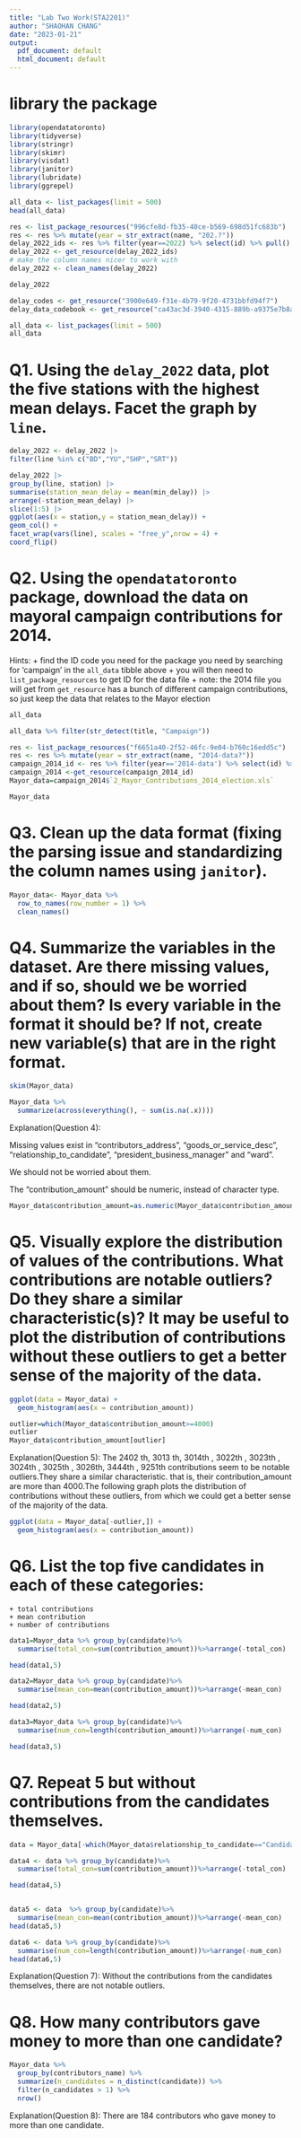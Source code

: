 ---
title: "Lab Two Work(STA2201)"
author: "SHAOHAN CHANG"
date: "2023-01-21"
output:
  pdf_document: default
  html_document: default
---

# library the package
```{r}

library(opendatatoronto)
library(tidyverse)
library(stringr)
library(skimr) 
library(visdat) 
library(janitor)
library(lubridate)
library(ggrepel)
```


```{r}
all_data <- list_packages(limit = 500)
head(all_data)
```





```{r}
res <- list_package_resources("996cfe8d-fb35-40ce-b569-698d51fc683b")
res <- res %>% mutate(year = str_extract(name, "202.?"))
delay_2022_ids <- res %>% filter(year==2022) %>% select(id) %>% pull()
delay_2022 <- get_resource(delay_2022_ids)
# make the column names nicer to work with
delay_2022 <- clean_names(delay_2022)

delay_2022
```





```{r}
delay_codes <- get_resource("3900e649-f31e-4b79-9f20-4731bbfd94f7")
delay_data_codebook <- get_resource("ca43ac3d-3940-4315-889b-a9375e7b8aa4")

```


```{r}
all_data <- list_packages(limit = 500)
all_data
```




# Q1. Using the `delay_2022` data, plot the five stations with the highest mean delays. Facet the graph by `line`.


```{r}

delay_2022 <- delay_2022 |> 
filter(line %in% c("BD","YU","SHP","SRT"))

delay_2022 |>
group_by(line, station) |> 
summarise(station_mean_delay = mean(min_delay)) |> 
arrange(-station_mean_delay) |>
slice(1:5) |> 
ggplot(aes(x = station,y = station_mean_delay)) + 
geom_col() +
facet_wrap(vars(line), scales = "free_y",nrow = 4) + 
coord_flip()
```





# Q2. Using the `opendatatoronto` package, download the data on mayoral campaign contributions for 2014. 

Hints:
    + find the ID code you need for the package you need by searching for 'campaign' in the `all_data` tibble above
    + you will then need to `list_package_resources` to get ID for the data file
    + note: the 2014 file you will get from `get_resource` has a bunch of different campaign contributions, so just keep the data that relates to the Mayor election
 
   
```{r}
all_data
```




    
```{r}

all_data %>% filter(str_detect(title, "Campaign"))

```

    
```{r}

res <- list_package_resources("f6651a40-2f52-46fc-9e04-b760c16edd5c") 
res <- res %>% mutate(year = str_extract(name, "2014-data?"))
campaign_2014_id <- res %>% filter(year=='2014-data') %>% select(id) %>% pull()
campaign_2014 <-get_resource(campaign_2014_id)
Mayor_data=campaign_2014$`2_Mayor_Contributions_2014_election.xls`

Mayor_data
```
    
  
# Q3. Clean up the data format (fixing the parsing issue and standardizing the column names using `janitor`).

```{r}
Mayor_data<- Mayor_data %>%
  row_to_names(row_number = 1) %>%
  clean_names()


```


# Q4. Summarize the variables in the dataset. Are there missing values, and if so, should we be worried about them? Is every variable in the format it should be? If not, create new variable(s) that are in the right format.
 


```{r}
skim(Mayor_data)
```


```{r}
Mayor_data %>%
  summarize(across(everything(), ~ sum(is.na(.x))))
```

Explanation(Question 4): 

Missing values exist in "contributors_address
", "goods_or_service_desc
", "relationship_to_candidate", "president_business_manager" and "ward".

We should not be worried about them.

The "contribution_amount" should be numeric, instead of character type.


```{r}
Mayor_data$contribution_amount=as.numeric(Mayor_data$contribution_amount)
```




# Q5. Visually explore the distribution of values of the contributions. What contributions are notable outliers? Do they share a similar characteristic(s)? It may be useful to plot the distribution of contributions without these outliers to get a better sense of the majority of the data. 



```{r}

ggplot(data = Mayor_data) + 
  geom_histogram(aes(x = contribution_amount))

outlier=which(Mayor_data$contribution_amount>=4000)
outlier
Mayor_data$contribution_amount[outlier]

```

Explanation(Question 5): The 2402 th, 3013 th, 3014th , 3022th , 3023th , 3024th , 3025th , 3026th, 3444th , 9251th contributions seem to be notable outliers.They share a similar characteristic. that is, their contribution_amount are more than 4000.The following graph plots the distribution of contributions without these outliers, from which we could get a better sense of the majority of the data.

```{r}
ggplot(data = Mayor_data[-outlier,]) + 
  geom_histogram(aes(x = contribution_amount))
```






# Q6. List the top five candidates in each of these categories:
    + total contributions
    + mean contribution
    + number of contributions
    
    
```{r}
data1=Mayor_data %>% group_by(candidate)%>%
  summarise(total_con=sum(contribution_amount))%>%arrange(-total_con)

head(data1,5)

data2=Mayor_data %>% group_by(candidate)%>%
  summarise(mean_con=mean(contribution_amount))%>%arrange(-mean_con)

head(data2,5)

data3=Mayor_data %>% group_by(candidate)%>%
  summarise(num_con=length(contribution_amount))%>%arrange(-num_con)

head(data3,5)


```
    
    
    
    
    
# Q7. Repeat 5 but without contributions from the candidates themselves.



```{r}

data = Mayor_data[-which(Mayor_data$relationship_to_candidate=="Candidate"),]

data4 <- data %>% group_by(candidate)%>%
  summarise(total_con=sum(contribution_amount))%>%arrange(-total_con)

head(data4,5)


data5 <- data  %>% group_by(candidate)%>%
  summarise(mean_con=mean(contribution_amount))%>%arrange(-mean_con)
head(data5,5)

data6 <- data %>% group_by(candidate)%>%
  summarise(num_con=length(contribution_amount))%>%arrange(-num_con)
head(data6,5)


```

Explanation(Question 7): Without the contributions from the candidates themselves, there are not notable outliers.




# Q8. How many contributors gave money to more than one candidate? 


```{r}
Mayor_data %>%
  group_by(contributors_name) %>%
  summarize(n_candidates = n_distinct(candidate)) %>%
  filter(n_candidates > 1) %>%
  nrow()

```


Explanation(Question 8): There are 184 contributors who gave money to more than one candidate.


